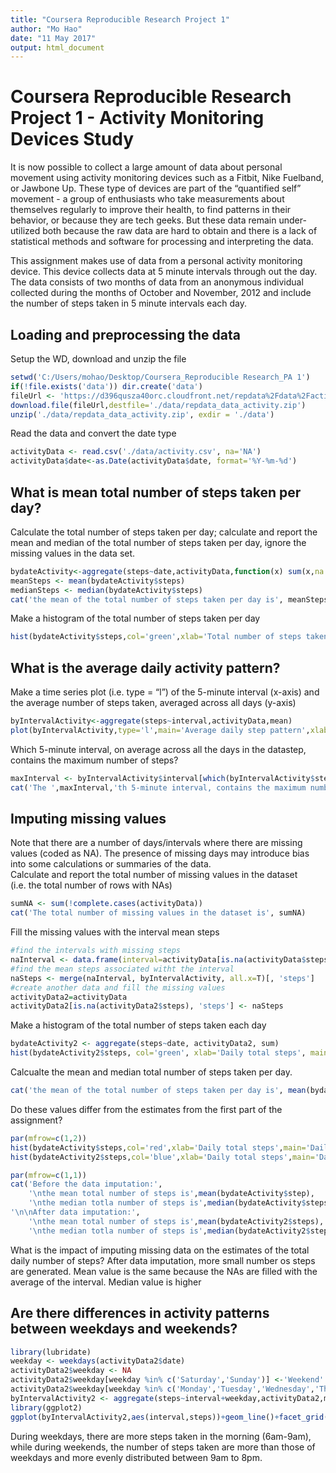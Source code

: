 ---
title: "Coursera Reproducible Research Project 1"
author: "Mo Hao"
date: "11 May 2017"
output: html_document
---
# Coursera Reproducible Research Project 1 - Activity Monitoring Devices Study
It is now possible to collect a large amount of data about personal movement using activity monitoring devices such as a Fitbit, Nike Fuelband, or Jawbone Up. These type of devices are part of the "quantified self" movement - a group of enthusiasts who take measurements about themselves regularly to improve their health, to find patterns in their behavior, or because they are tech geeks. But these data remain under-utilized both because the raw data are hard to obtain and there is a lack of statistical methods and software for processing and interpreting the data.

This assignment makes use of data from a personal activity monitoring device. This device collects data at 5 minute intervals through out the day. The data consists of two months of data from an anonymous individual collected during the months of October and November, 2012 and include the number of steps taken in 5 minute intervals each day.

## Loading and preprocessing the data
Setup the WD, download and unzip the file
```{r}
setwd('C:/Users/mohao/Desktop/Coursera_Reproducible Research_PA 1')
if(!file.exists('data')) dir.create('data')
fileUrl <- 'https://d396qusza40orc.cloudfront.net/repdata%2Fdata%2Factivity.zip'
download.file(fileUrl,destfile='./data/repdata_data_activity.zip')
unzip('./data/repdata_data_activity.zip', exdir = './data')
```
Read the data and convert the date type
```{r}
activityData <- read.csv('./data/activity.csv', na='NA')
activityData$date<-as.Date(activityData$date, format='%Y-%m-%d')
```

## What is mean total number of steps taken per day?
Calculate the total number of steps taken per day; calculate and report the mean and median of the total number of steps taken per day, ignore the missing values in the data set.
```{r}
bydateActivity<-aggregate(steps~date,activityData,function(x) sum(x,na.rm=T))
meanSteps <- mean(bydateActivity$steps)
medianSteps <- median(bydateActivity$steps)
cat('the mean of the total number of steps taken per day is', meanSteps,'\nthe median of the total number of steps taken per day is',medianSteps)
```

Make a histogram of the total number of steps taken per day
```{r}
hist(bydateActivity$steps,col='green',xlab='Total number of steps taken per day',main='Histogram of total steps taken per day',breaks=5)
```


## What is the average daily activity pattern?
Make a time series plot (i.e. type = "l") of the 5-minute interval (x-axis) and the average number of steps taken, averaged across all days (y-axis)
```{r}
byIntervalActivity<-aggregate(steps~interval,activityData,mean)
plot(byIntervalActivity,type='l',main='Average daily step pattern',xlab='Step count recording interval', ylab='Average step count')
```

Which 5-minute interval, on average across all the days in the datastep, contains the maximum number of steps?
```{r}
maxInterval <- byIntervalActivity$interval[which(byIntervalActivity$steps==max(byIntervalActivity$steps))]
cat('The ',maxInterval,'th 5-minute interval, contains the maximum number of steps.', sep="")
```

## Imputing missing values
Note that there are a number of days/intervals where there are missing values (coded as NA). The presence of missing days may introduce bias into some calculations or summaries of the data.   
Calculate and report the total number of missing values in the dataset (i.e. the total number of rows with NAs)
```{r}
sumNA <- sum(!complete.cases(activityData))
cat('The total number of missing values in the dataset is', sumNA)
```

Fill the missing values with the interval mean steps
```{r}
#find the intervals with missing steps
naInterval <- data.frame(interval=activityData[is.na(activityData$steps), 'interval'])
#find the mean steps associated witht the interval
naSteps <- merge(naInterval, byIntervalActivity, all.x=T)[, 'steps']
#create another data and fill the missing values
activityData2=activityData
activityData2[is.na(activityData2$steps), 'steps'] <- naSteps
```

Make a histogram of the total number of steps taken each day

```{r}
bydateActivity2 <- aggregate(steps~date, activityData2, sum)
hist(bydateActivity2$steps, col='green', xlab='Daily total steps', main='Histogram of daily total steps', breaks=5)
```

Calcualte the mean and median total number of steps taken per day. 
```{r}
cat('the mean of the total number of steps taken per day is', mean(bydateActivity2$steps),'\nthe median of the total number of steps taken per day is',median(bydateActivity2$steps))
```

Do these values differ from the estimates from the first part of the assignment?
```{r}
par(mfrow=c(1,2))
hist(bydateActivity$steps,col='red',xlab='Daily total steps',main='Daily total steps w/o imputation',breaks=5)
hist(bydateActivity2$steps,col='blue',xlab='Daily total steps',main='Daily total steps with imputation',breaks=5)
```

```{r}
par(mfrow=c(1,1))
cat('Before the data imputation:',
    '\nthe mean total number of steps is',mean(bydateActivity$step),
    '\nthe median totla number of steps is',median(bydateActivity$steps),
'\n\nAfter data imputation:',
    '\nthe mean total number of steps is',mean(bydateActivity2$steps),
    '\nthe median totla number of steps is',median(bydateActivity2$steps))
```

What is the impact of imputing missing data on the estimates of the total daily number of steps?
After data imputation, more small number os steps are generated. 
Mean value is the same because the NAs are filled with the average of the interval. 
Median value is higher

## Are there differences in activity patterns between weekdays and weekends?
```{r}
library(lubridate)
weekday <- weekdays(activityData2$date)
activityData2$weekday <- NA
activityData2$weekday[weekday %in% c('Saturday','Sunday')] <-'Weekend'
activityData2$weekday[weekday %in% c('Monday','Tuesday','Wednesday','Thursday','Friday')] <-'Weekday'
byIntervalActivity2 <- aggregate(steps~interval+weekday,activityData2,mean)
library(ggplot2)
ggplot(byIntervalActivity2,aes(interval,steps))+geom_line()+facet_grid(~weekday)+theme_bw()+labs(title='Average daily pattern')
```
During weekdays, there are more steps taken in the morning (6am-9am), while during weekends, the number of steps taken are more than those of weekdays and more evenly distributed between 9am to 8pm.
